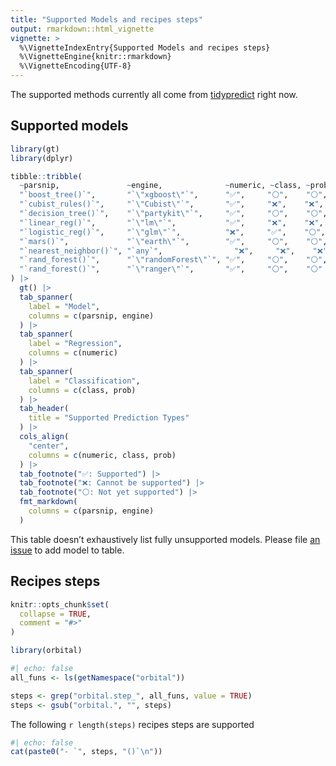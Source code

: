 ```yaml
---
title: "Supported Models and recipes steps"
output: rmarkdown::html_vignette
vignette: >
  %\VignetteIndexEntry{Supported Models and recipes steps}
  %\VignetteEngine{knitr::rmarkdown}
  %\VignetteEncoding{UTF-8}
---
```


The supported methods currently all come from [tidypredict](https://tidypredict.tidymodels.org/) right now.

## Supported models

```r
library(gt)
library(dplyr)

tibble::tribble(
  ~parsnip,               ~engine,              ~numeric, ~class, ~prob,
  "`boost_tree()`",       "`\"xgboost\"`",      "✅",     "⚪",    "⚪",
  "`cubist_rules()`",     "`\"Cubist\"`",       "✅",     "❌",    "❌",
  "`decision_tree()`",    "`\"partykit\"`",     "✅",     "⚪",    "⚪",
  "`linear_reg()`",       "`\"lm\"`",           "✅",     "❌",    "❌",
  "`logistic_reg()`",     "`\"glm\"`",          "❌",     "✅",    "⚪",
  "`mars()`",             "`\"earth\"`",        "✅",     "⚪",    "⚪",
  "`nearest_neighbor()`", "`any`",                "❌",     "❌",    "❌", 
  "`rand_forest()`",      "`\"randomForest\"`", "✅",     "⚪",    "⚪",
  "`rand_forest()`",      "`\"ranger\"`",       "✅",     "⚪",    "⚪"
) |>
  gt() |>
  tab_spanner(
    label = "Model",
    columns = c(parsnip, engine)
  ) |>
  tab_spanner(
    label = "Regression",
    columns = c(numeric)
  ) |>
  tab_spanner(
    label = "Classification",
    columns = c(class, prob)
  ) |>
  tab_header(
    title = "Supported Prediction Types"
  ) |>
  cols_align(
    "center",
    columns = c(numeric, class, prob)
  ) |>
  tab_footnote("✅: Supported") |>
  tab_footnote("❌: Cannot be supported") |>
  tab_footnote("⚪: Not yet supported") |>
  fmt_markdown(
    columns = c(parsnip, engine)
  )
```

This table doesn't exhaustively list fully unsupported models. Please file [an issue](https://github.com/tidymodels/orbital/issues) to add model to table.

## Recipes steps

```r
knitr::opts_chunk$set(
  collapse = TRUE,
  comment = "#>"
)
```

```r
library(orbital)
```

```r
#| echo: false
all_funs <- ls(getNamespace("orbital"))

steps <- grep("orbital.step_", all_funs, value = TRUE)
steps <- gsub("orbital.", "", steps)
```

The following `r length(steps)` recipes steps are supported

```r
#| echo: false
cat(paste0("- `", steps, "()`\n"))
```
